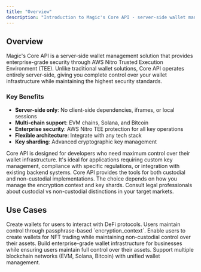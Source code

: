 ```yaml
---
title: "Overview"
description: "Introduction to Magic's Core API - server-side wallet management with AWS Nitro TEE security"
---
```


## Overview

Magic's Core API is a server-side wallet management solution that provides enterprise-grade security through AWS Nitro Trusted Execution Environment (TEE). Unlike traditional wallet solutions, Core API operates entirely server-side, giving you complete control over your wallet infrastructure while maintaining the highest security standards.

### Key Benefits

- **Server-side only**: No client-side dependencies, iframes, or local sessions
- **Multi-chain support**: EVM chains, Solana, and Bitcoin
- **Enterprise security**: AWS Nitro TEE protection for all key operations
- **Flexible architecture**: Integrate with any tech stack
- **Key sharding**: Advanced cryptographic key management

<Info>
Core API is designed for developers who need maximum control over their wallet infrastructure. It's ideal for applications requiring custom key management, compliance with specific regulations, or integration with existing backend systems.
</Info>

<Warning>
Core API provides the tools for both custodial and non-custodial implementations. The choice depends on how you manage the encryption context and key shards. Consult legal professionals about custodial vs non-custodial distinctions in your target markets.
</Warning>

## Use Cases

<CardGroup cols={2}>
<Card title="DeFi Applications" icon="coins">
Create wallets for users to interact with DeFi protocols. Users maintain control through passphrase-based `encryption_context`.
</Card>

<Card title="NFT Marketplaces" icon="image">
Enable users to create wallets for NFT trading while maintaining non-custodial control over their assets.
</Card>

<Card title="Enterprise Solutions" icon="building">
Build enterprise-grade wallet infrastructure for businesses while ensuring users maintain full control over their assets.
</Card>

<Card title="Cross-Chain Bridges" icon="link">
Support multiple blockchain networks (EVM, Solana, Bitcoin) with unified wallet management.
</Card>
</CardGroup>